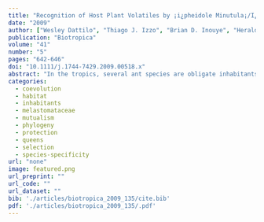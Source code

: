```yaml
---
title: "Recognition of Host Plant Volatiles by ¡i¿pheidole Minutula¡/I¿ Mayr (Myrmicinae), an Amazonian Ant-Plant Specialist"
date: "2009"
author: ["Wesley Dattilo", "Thiago J. Izzo", "Brian D. Inouye", "Heraldo L. Vasconcelos", "Emilio M. Bruna"]
publication: "Biotropica"
volume: "41"
number: "5"
pages: "642-646"
doi: "10.1111/j.1744-7429.2009.00518.x"
abstract: "In the tropics, several ant species are obligate inhabitants of leaf pouches and other specialized structures in plants known as myrmecophytes. However, the cues used by ant queens to locate suitable host-plants following dispersal remain poorly understood. Here we tested the hypothesis that Pheidole minutula queens use volatiles to distinguish their host Maieta guianensis (Melastomataceae) from other sympatric myrmecophytes. To do so, we used a Y-tube olfactometer to quantify the preference for volatiles of different plant species. Our results indicate that P. minutula queens discriminate the chemical volatiles produced by its host-plant from those of other sympatric ant-plant species. However, queens failed to distinguish the volatiles of Maieta from those of the ant-plant Tococa bullifera (Melastomataceae), with which P. minutula is not mutualistically associated. Nevertheless, a strong preference for Maieta over Tococa was observed during a subsequent bioassay, where the ants had physical contact with a domatium of each plant species. These results suggest that additional, short distance mechanisms are also necessary for host discrimination. Overall, our findings suggest that the high degree of compartmentalization observed in symbiotic ant-plant relationships is achieved, at least in part, by the relatively high degree of specificity in host selection displayed by foundress queens."
categories: 
  - coevolution
  - habitat
  - inhabitants
  - melastomataceae
  - mutualism
  - phylogeny
  - protection
  - queens
  - selection
  - species-specificity
url: "none"
image: featured.png
url_preprint: ""
url_code: ""
url_dataset: ""
bib: './articles/biotropica_2009_135/cite.bib'
pdf: './articles/biotropica_2009_135/.pdf'
---
```

